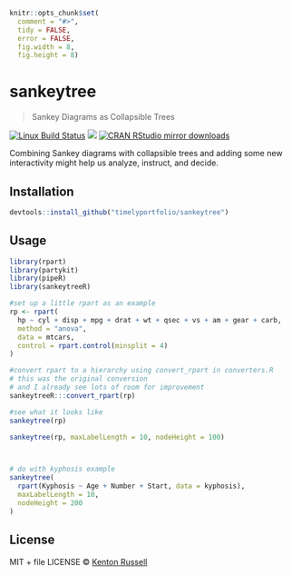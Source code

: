 
```r
knitr::opts_chunk$set(
  comment = "#>",
  tidy = FALSE,
  error = FALSE,
  fig.width = 8,
  fig.height = 8)
```

# sankeytree

> Sankey Diagrams as Collapsible Trees

[![Linux Build Status](https://travis-ci.org//sankeytree.svg?branch=master)](https://travis-ci.org//sankeytree)
[![](http://www.r-pkg.org/badges/version/sankeytree)](http://www.r-pkg.org/pkg/sankeytree)
[![CRAN RStudio mirror downloads](http://cranlogs.r-pkg.org/badges/sankeytree)](http://www.r-pkg.org/pkg/sankeytree)


Combining Sankey diagrams with collapsible trees and adding some new interactivity might help us analyze, instruct, and decide.

## Installation

```r
devtools::install_github("timelyportfolio/sankeytree")
```

## Usage

```r
library(rpart)
library(partykit)
library(pipeR)
library(sankeytreeR)

#set up a little rpart as an example
rp <- rpart(
  hp ~ cyl + disp + mpg + drat + wt + qsec + vs + am + gear + carb,
  method = "anova",
  data = mtcars,
  control = rpart.control(minsplit = 4)
)

#convert rpart to a hierarchy using convert_rpart in converters.R
# this was the original conversion
# and I already see lots of room for improvement
sankeytreeR:::convert_rpart(rp)

#see what it looks like
sankeytree(rp)

sankeytree(rp, maxLabelLength = 10, nodeHeight = 100)



# do with kyphosis example
sankeytree(
  rpart(Kyphosis ~ Age + Number + Start, data = kyphosis),
  maxLabelLength = 10,
  nodeHeight = 200
)

```

## License

MIT + file LICENSE © [Kenton Russell](https://github.com/)
